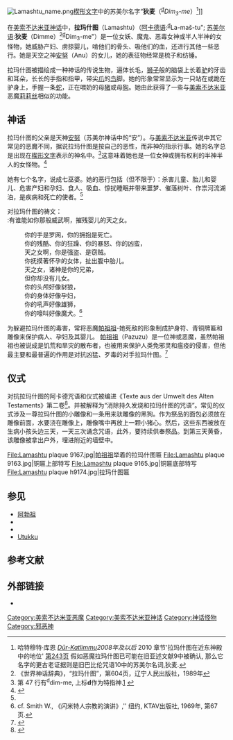 {{Mesopotamian myth|expanded=5}}
[[Image:Lamashtu_name.png|thumb]][[楔形文字|楔形文字]]中的苏美尔名字“'''狄麦'''（<sup>[[d|d]]</sup>''Dim<sub>3</sub>-me''）<ref>哈特穆特·库恩 ''[[Dūr-Katlimmu|Dūr-Katlimmu]]2008年及以后'' 2010 章节'拉玛什图在近东神殿中的地位' [http://books.google.fr/books?id=6KnKOTissFQC&pg=PA243&dq#v=onepage&q&f=false 第243页] {{Wayback|url=http://books.google.fr/books?id=6KnKOTissFQC&pg=PA243&dq#v=onepage&q&f=false |date=20140812194922 }}  假如恶魔拉玛什图已可能在旧亚述文献9中被确认, 那么它名字的更古老证据则是旧巴比伦咒语10中的苏美尔名词,狄麦.</ref>]]

在[[美索不达米亚|美索不达米亚]][[神话|神话]]中，'''拉玛什图'''（Lamashtu）（[[阿卡德语|阿卡德语]]:<sup>[[d|d]]</sup>La-maš-tu"; [[苏美尔|苏美尔语]]:'''狄麦'''（Dimme）<ref>《世界神话辞典》，“拉玛什图”，第604页，辽宁人民出版社，1989年</ref><sup>[[d|d]]</sup>Dim<sub>3</sub>-me"）是一位女妖、魔鬼、恶毒女神或半人半神的女怪物，她威胁产妇、虏掠婴儿，啃他们的骨头、吸他们的血，还进行其他一些恶行。她是天空之神[[安努|安努]]（Anu）的女儿，她的表征物经常是梳子和纺锤。

拉玛什图被描绘成一种神话的传说生物，遍体长毛，[[狮子|狮子]]般的脑袋上长着[[驴|驴]]的牙齿和耳朵，长长的手指和指甲，带尖[[爪|爪]]的[[鸟|鸟]]脚。她的形象常常显示为一只站在或跪在驴身上，手握一条[[蛇|蛇]]，正在喂奶的母[[猪|猪]]或母[[狗|狗]]。她由此获得了一些与[[美索不达米亚|美索不达米亚]]恶魔[[莉莉丝|莉莉丝]]相似的功能。

==神话==
拉玛什图的父亲是天神[[安努|安努]]（苏美尔神话中的“安”）。与[[美索不达米亚|美索不达米亚]]传说中其它常见的恶魔不同，据说拉玛什图是按自己的恶性，而非神的指示行事。她的名字总是出现在[[楔形文字|楔形文字]]表示的神名中。<ref>第 47 行有<sup>d</sup>dim-me, 上标'''d'''作为特指神.[http://etcsl.orinst.ox.ac.uk/cgi-bin/etcsl.cgi?text=c.4.22.1&display=Crit&charenc=gcirc&lineid=c4221.46#c4221.46] {{Wayback|url=http://etcsl.orinst.ox.ac.uk/cgi-bin/etcsl.cgi?text=c.4.22.1&display=Crit&charenc=gcirc&lineid=c4221.46#c4221.46 |date=20200926110837 }}</ref>这意味着她也是一位女神或拥有权利的半神半人的女怪物。<ref name=ancient>{{Cite web|title=古代近东神话: 拉玛什图|url=http://www.ancientneareast.net/religion_mesopotamian/demons/lamashtu.html|access-date=2014-07-26|archive-url=https://web.archive.org/web/20071113180103/http://www.ancientneareast.net/religion_mesopotamian/demons/lamashtu.html|archive-date=2007-11-13|dead-url=yes}}</ref>

她有七个名字，说成七巫婆。她的恶行包括（但不限于）：杀害儿童、胎儿和婴儿、危害产妇和孕妇、食人、吸血、惊扰睡眠并带来噩梦、催落树叶、作祟河流湖泊，是疾病和死亡的使者。<ref name=ancient/>

对拉玛什图的祷文： <br/>
:有谁能如你那般威武啊，摧残婴儿的天之女。
:你的手是罗网，你的拥抱是死亡。
:你的残酷、你的狂躁、你的暴怒、你的凶蛮，
:天之女啊，你是强盗、是窃贼。
:你抚摸著怀孕的女体，扯出腹中胎儿。
:天之女，诸神是你的兄弟，
:但你却没有儿女。
:你的头颅好像豺狼，
:你的身体好像孕妇，
:你的吼声好像雄狮，
:你的嚎叫好像魔犬。<ref>cf. Smith W., 《闪米特人宗教的演讲》,'' 纽约, KTAV出版社, 1969年, 第67页.</ref>

为躲避拉玛什图的毒害，常将恶魔[[帕祖祖|帕祖祖]]-她死敌的形象制成护身符、青铜牌匾和雕像来保护病人、孕妇及其婴儿。
[[帕祖祖|帕祖祖]]（Pazuzu）是一位神或恶魔，虽然帕祖祖也被说成是饥荒和旱灾的散布者，也被用来保护人类免邪灵和瘟疫的侵害，但他最主要和最普遍的作用是对抗凶猛、歹毒的对手拉玛什图。<ref>{{Cite web|title=大英百科全书文章: 拉玛什图|url=http://www.britannica.com/eb/article-9046921/拉玛什图}}</ref>

==仪式==
对抗拉玛什图的阿卡德咒语和仪式被编进《Texte aus der Umwelt des Alten Testaments》第二卷<ref>{{Cite web |url=http://www.uni-due.de/Ev-Theologie/courses/course-stuff/meso-Lamashtu.html |title=TUAT 2,2, 259-26 |access-date=2014-07-26 |archive-date=2019-11-02 |archive-url=https://web.archive.org/web/20191102140616/https://www.uni-due.de/Ev-Theologie/courses/course-stuff/meso-Lamashtu.html |dead-url=no }}</ref>。并被解释为“消除持久发烧和拉玛什图的咒语”。常见的仪式涉及一尊拉玛什图的小雕像和一条用来驮雕像的黑狗。作为祭品的面包必须放在雕像前面，水要浇在雕像上，雕像嘴中再放上一颗小猪心。然后，这些东西被放在生病小孩头边三天，一天三次诵念咒语，此外，要持续供奉祭品。到第三天黄昏，该雕像被拿出户外，埋进附近的墙壁中。

<gallery>
File:Lamashtu plaque 9167.jpg|[[帕祖祖|帕祖祖]]举着的拉玛什图匾
File:Lamashtu plaque 9163.jpg|铜匾上部特写
File:Lamashtu plaque 9165.jpg|铜匾底部特写
File:Lamashtu plaque h9174.jpg|拉玛什图匾
</gallery>

==参见==
{{Portal box|神话|古代近东}}
*[[阿勃祖|阿勃祖]]
*{{Link-en|Akhkhazu|Akhkhazu}}
*{{Link-en|Alû|Alû}}
*[[Utukku|Utukku]]

==参考文献==
{{Reflist}}

==外部链接==
* {{Commons category inline|Lamashtu}}

[[Category:美索不达米亚恶魔|Category:美索不达米亚恶魔]]
[[Category:美索不达米亚神话|Category:美索不达米亚神话]]
[[Category:神话怪物|Category:神话怪物]]
[[Category:邪恶神|Category:邪恶神]]